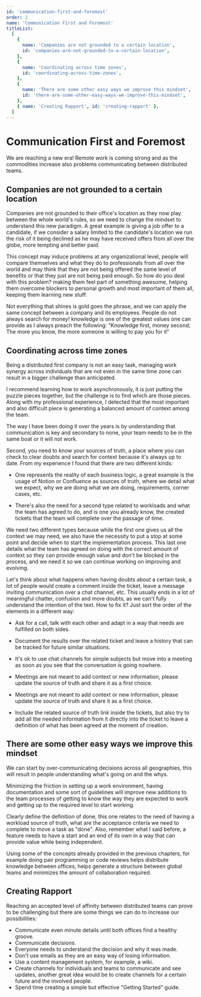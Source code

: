 ---
id: 'communication-first-and-foremost'
order: 2
name: 'Communication First and Foremost'
titleList:
  [
    {
      name: 'Companies are not grounded to a certain location',
      id: 'companies-are-not-grounded-to-a-certain-location',
    },
    {
      name: 'Coordinating across time zones',
      id: 'coordinating-across-time-zones',
    },
    {
      name: 'There are some other easy ways we improve this mindset',
      id: 'there-are-some-other-easy-ways-we-improve-this-mindset',
    },
    { name: 'Creating Rapport', id: 'creating-rapport' },
  ]
---

# Communication First and Foremost

We are reaching a new era! Remote work is coming strong and as the commodities increase also problems communicating between distributed teams.

## Companies are not grounded to a certain location

Companies are not grounded to their office's location as they now play between the whole world's rules, so we need to change the mindset to understand this new paradigm. A great example is giving a job offer to a candidate, if we consider a salary limited to the candidate's location we run the risk of it being declined as he may have received offers from all over the globe, more tempting and better paid.

This concept may induce problems at any organizational level, people will compare themselves and what they do to professionals from all over the world and may think that they are not being offered the same level of benefits or that they just are not being paid enough. So how do you deal with this problem? making them feel part of something awesome, helping them overcome blockers to personal growth and most important of them all, keeping them learning new stuff.

Not everything that shines is gold goes the phrase, and we can apply the same concept between a company and its employees. People do not always search for money! knowledge is one of the greatest values one can provide as I always preach the following: “Knowledge first, money second; The more you know, the more someone is willing to pay you for it“

## Coordinating across time zones

Being a distributed first company is not an easy task, managing work synergy across individuals that are not even in the same time zone can result in a bigger challenge than anticipated.

I recommend learning how to work asynchronously, it is just putting the puzzle pieces together, but the challenge is to find which are those pieces. Along with my professional experience, I detected that the most important and also difficult piece is generating a balanced amount of context among the team.

The way I have been doing it over the years is by understanding that communication is key and secondary to none, your team needs to be in the same boat or it will not work.

Second, you need to know your sources of truth, a place where you can check to clear doubts and search for context because it's always up to date. From my experience I found that there are two different kinds:

- One represents the reality of each business logic, a great example is the usage of Notion or Confluence as sources of truth, where we detail what we expect, why we are doing what we are doing, requirements, corner cases, etc.

- There's also the need for a second type related to workloads and what the team has agreed to do, and is one you already know, the created tickets that the team will complete over the passage of time.

We need two different types because while the first one gives us all the context we may need, we also have the necessity to put a stop at some point and decide when to start the implementation process. This last one details what the team has agreed on doing with the correct amount of context so they can provide enough value and don't be blocked in the process, and we need it so we can continue working on improving and evolving.

Let's think about what happens when having doubts about a certain task, a lot of people would create a comment inside the ticket, leave a message inviting communication over a chat channel, etc. This usually ends in a lot of meaningful chatter, confusion and more doubts, as we can't fully understand the intention of the text. How to fix it? Just sort the order of the elements in a different way:

- Ask for a call, talk with each other and adapt in a way that needs are fulfilled on both sides.

- Document the results over the related ticket and leave a history that can be tracked for future similar situations.

- It's ok to use chat channels for simple subjects but move into a meeting as soon as you see that the conversation is going nowhere.

- Meetings are not meant to add context or new information, please update the source of truth and share it as a first choice.

- Meetings are not meant to add context or new information, please update the source of truth and share it as a first choice.

- Include the related source of truth link inside the tickets, but also try to add all the needed information from it directly into the ticket to leave a definition of what has been agreed at the moment of creation.

## There are some other easy ways we improve this mindset

We can start by over-communicating decisions across all geographies, this will result in people understanding what's going on and the whys.

Minimizing the friction in setting up a work environment, having documentation and some sort of guidelines will improve new additions to the team processes of getting to know the way they are expected to work and getting up to the required level to start working.

Clearly define the definition of done, this one relates to the need of having a workload source of truth, what are the acceptance criteria we need to complete to move a task as "done". Also, remember what I said before, a feature needs to have a start and an end of its own in a way that can provide value while being independent.

Using some of the concepts already provided in the previous chapters, for example doing pair programming or code reviews helps distribute knowledge between offices, helps generate a structure between global teams and minimizes the amount of collaboration required.

## Creating Rapport

Reaching an accepted level of affinity between distributed teams can prove to be challenging but there are some things we can do to increase our possibilities:

- Communicate even minute details until both offices find a healthy groove.
- Communicate decisions.
- Everyone needs to understand the decision and why it was made.
- Don't use emails as they are an easy way of losing information.
- Use a content management system, for example, a wiki.
- Create channels for individuals and teams to communicate and see updates, another great idea would be to create channels for a certain future and the involved people.
- Spend time creating a simple but effective "Getting Started" guide.
